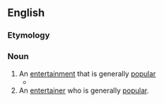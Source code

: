 {{also|crowd-pleaser}}
==English==

===Etymology===
{{compound|en|crowd|pleaser}}

===Noun===
{{en-noun}}

# An [[entertainment]] that is generally [[popular]]
#* {{quote-text|year=2000|author=Stuart Oderman|title=Lillian Gish: a life on stage and screen|page=17|passage=Moths and the Flame seems to be the '''crowdpleaser''' here, having matinee and evening performances.}}
# An [[entertainer]] who is generally [[popular]].